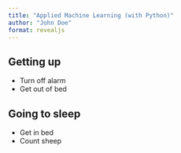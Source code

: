 ```yaml
---
title: "Applied Machine Learning (with Python)"
author: "John Doe"
format: revealjs
---
```


## Getting up

- Turn off alarm
- Get out of bed

## Going to sleep

- Get in bed
- Count sheep